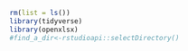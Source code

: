 ```r
rm(list = ls())
library(tidyverse)
library(openxlsx)
#find_a_dir<-rstudioapi::selectDirectory()
```
